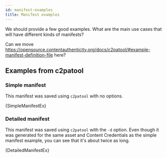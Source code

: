 ```yaml
---
id: manifest-examples
title: Manifest examples
---
```



We should provide a few good examples. What are the main use cases that will have different kinds of manifests?

Can we move <https://opensource.contentauthenticity.org/docs/c2patool/#example-manifest-definition-file> here?

## Examples from c2patool

### Simple manifest

This manifest was saved using `c2patool` with no options.


<CodeBlock language="json" showLineNumbers>{SimpleManifestEx}</CodeBlock>

### Detailed manifest


This manifest was saved using `c2patool` with the `-d` option.  Even though it was generated for the same asset and Content Credentials as the simple manifest example, you can see that it's about twice as long.

<CodeBlock language="json" showLineNumbers>{DetailedManifestEx}</CodeBlock>
